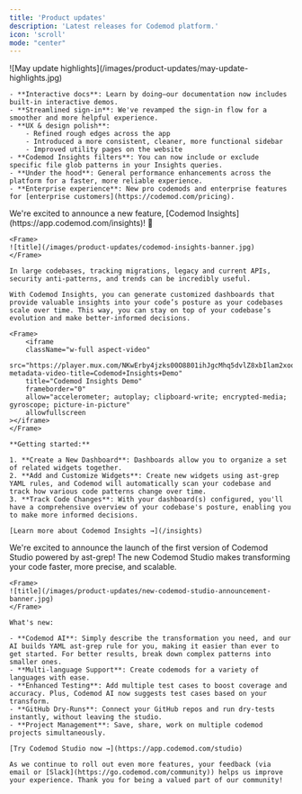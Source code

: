 ```yaml
---
title: 'Product updates'
description: 'Latest releases for Codemod platform.'
icon: 'scroll'
mode: "center"
---
```


<Update label="May 16, 2025">
    <Frame>
    ![May update highlights](/images/product-updates/may-update-highlights.jpg)
    </Frame>

    - **Interactive docs**: Learn by doing—our documentation now includes built-in interactive demos.
    - **Streamlined sign-in**: We've revamped the sign-in flow for a smoother and more helpful experience.
    - **UX & design polish**: 
        - Refined rough edges across the app
        - Introduced a more consistent, cleaner, more functional sidebar
        - Improved utility pages on the website
    - **Codemod Insights filters**: You can now include or exclude specific file glob patterns in your Insights queries.
    - **Under the hood**: General performance enhancements across the platform for a faster, more reliable experience.
    - **Enterprise experience**: New pro codemods and enterprise features for [enterprise customers](https://codemod.com/pricing).


</Update>

<Update label="Apr 15, 2025">
    We're excited to announce a new feature, [Codemod Insights](https://app.codemod.com/insights)! 🚀

    <Frame>
    ![title](/images/product-updates/codemod-insights-banner.jpg)
    </Frame>

    In large codebases, tracking migrations, legacy and current APIs, security anti-patterns, and trends can be incredibly useful. 

    With Codemod Insights, you can generate customized dashboards that provide valuable insights into your code’s posture as your codebases scale over time. This way, you can stay on top of your codebase’s evolution and make better-informed decisions.

    <Frame>
        <iframe
        className="w-full aspect-video"
        src="https://player.mux.com/NKwErby4jzks00O8801ihJgcMhq5dvlZ8xbIlam2xoqe8?metadata-video-title=Codemod+Insights+Demo"
        title="Codemod Insights Demo"
        frameborder="0"
        allow="accelerometer; autoplay; clipboard-write; encrypted-media; gyroscope; picture-in-picture"
        allowfullscreen
    ></iframe>
    </Frame>

    **Getting started:**

	1. **Create a New Dashboard**: Dashboards allow you to organize a set of related widgets together.
	2. **Add and Customize Widgets**: Create new widgets using ast-grep YAML rules, and Codemod will automatically scan your codebase and track how various code patterns change over time.
	3. **Track Code Changes**: With your dashboard(s) configured, you'll have a comprehensive overview of your codebase's posture, enabling you to make more informed decisions.

    [Learn more about Codemod Insights →](/insights)

</Update>

<Update label="Apr 4, 2025">
    We're excited to announce the launch of the first version of Codemod Studio powered by ast-grep! The new Codemod Studio makes transforming your code faster, more precise, and scalable.

    <Frame>
    ![title](/images/product-updates/new-codemod-studio-announcement-banner.jpg)
    </Frame>

    What's new:

    - **Codemod AI**: Simply describe the transformation you need, and our AI builds YAML ast-grep rule for you, making it easier than ever to get started. For better results, break down complex patterns into smaller ones.
    - **Multi-language Support**: Create codemods for a variety of languages with ease.
    - **Enhanced Testing**: Add multiple test cases to boost coverage and accuracy. Plus, Codemod AI now suggests test cases based on your transform.
    - **GitHub Dry-Runs**: Connect your GitHub repos and run dry-tests instantly, without leaving the studio.
    - **Project Management**: Save, share, work on multiple codemod projects simultaneously.

    [Try Codemod Studio now →](https://app.codemod.com/studio)

    As we continue to roll out even more features, your feedback (via email or [Slack](https://go.codemod.com/community)) helps us improve your experience. Thank you for being a valued part of our community!
</Update>

